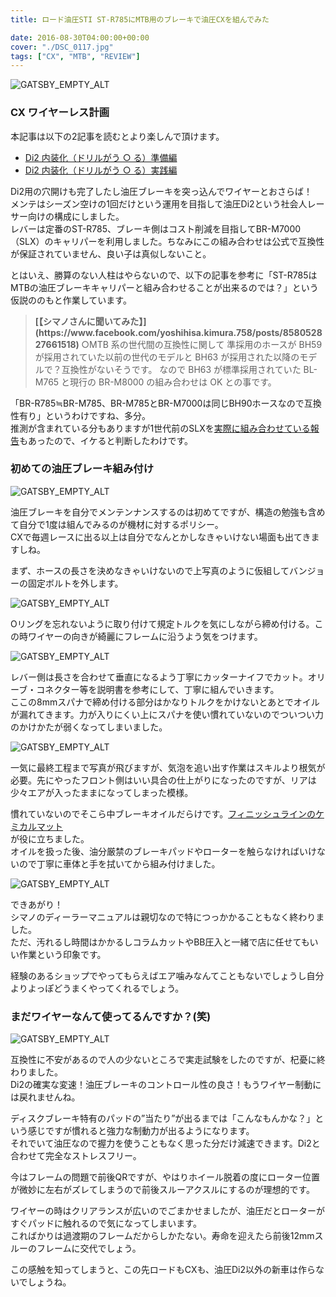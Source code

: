 ---
title: ロード油圧STI ST-R785にMTB用のブレーキで油圧CXを組んでみた

date: 2016-08-30T04:00:00+00:00
cover: "./DSC_0117.jpg"
tags: ["CX", "MTB", "REVIEW"]
---

![GATSBY_EMPTY_ALT](./DSC_0117.jpg)

### CX ワイヤーレス計画

本記事は以下の2記事を読むとより楽しんで頂けます。

- [Di2 内装化（ドリルがう ○ る）準備編](/post/2016/08/di2drill_1/)
- [Di2 内装化（ドリルがう ○ る）実践編](/post/2016/08/di2drill_2/)

Di2用の穴開けも完了したし油圧ブレーキを突っ込んでワイヤーとおさらば！  
メンテはシーズン空けの1回だけという運用を目指して油圧Di2という社会人レーサー向けの構成にしました。  
レバーは定番のST-R785、ブレーキ側はコスト削減を目指してBR-M7000（SLX）のキャリパーを利用しました。ちなみにこの組み合わせは公式で互換性が保証されていません、良い子は真似しないこと。

とはいえ、勝算のない人柱はやらないので、以下の記事を参考に「ST-R785はMTBの油圧ブレーキキャリパーと組み合わせることが出来るのでは？」という仮説ののもと作業しています。

> <b>
>   [【シマノさんに聞いてみた】](https://www.facebook.com/yoshihisa.kimura.758/posts/858052827661518)
> </b>
> ○MTB 系の世代間の互換性に関して 準採用のホースが BH59 が採用されていた以前の世代のモデルと
> BH63 が採用された以降のモデルで？互換性がないそうです。 なので BH63 が標準採用されていた
> BL-M765 と現行の BR-M8000 の組み合わせは OK との事です。

「BR-R785≒BR-M785、BR-M785とBR-M7000は同じBH90ホースなので互換性有り」というわけですね、多分。  
推測が含まれている分もありますが1世代前のSLXを<a href="http://ysroad.co.jp/omiya/2015/11/20/1724" target="_blank">実際に組み合わせている報告</a>もあったので、イケると判断したわけです。

<h3>初めての油圧ブレーキ組み付け</h3>

![GATSBY_EMPTY_ALT](./DSC_0114.jpg)

油圧ブレーキを自分でメンテンナンスするのは初めてですが、構造の勉強も含めて自分で1度は組んでみるのが機材に対するポリシー。  
CXで毎週レースに出る以上は自分でなんとかしなきゃいけない場面も出てきますしね。

まず、ホースの長さを決めなきゃいけないので上写真のように仮組してバンジョーの固定ボルトを外します。

![GATSBY_EMPTY_ALT](./DSC_0116.jpg)

Oリングを忘れないように取り付けて規定トルクを気にしながら締め付ける。この時ワイヤーの向きが綺麗にフレームに沿うよう気をつけます。

![GATSBY_EMPTY_ALT](./DSC_0118.jpg)

レバー側は長さを合わせて垂直になるよう丁寧にカッターナイフでカット。オリーブ・コネクター等を説明書を参考にして、丁寧に組んでいきます。  
ここの8mmスパナで締め付ける部分はかなりトルクをかけないとあとでオイルが漏れてきます。力が入りにくい上にスパナを使い慣れていないのでついつい力のかけかたが弱くなってしまいました。

![GATSBY_EMPTY_ALT](./DSC_0119.jpg)

一気に最終工程まで写真が飛びますが、気泡を追い出す作業はスキルより根気が必要。先にやったフロント側はいい具合の仕上がりになったのですが、リアは少々エアが入ったままになってしまった模様。

慣れていないのでそこら中ブレーキオイルだらけです。<a href="https://www.amazon.co.jp/dp/B00Z779WMI/" target="_blank">フィニッシュラインのケミカルマット</a>  
が役に立ちました。  
オイルを扱った後、油分厳禁のブレーキパッドやローターを触らなければいけないので丁寧に車体と手を拭いてから組み付けました。

![GATSBY_EMPTY_ALT](./DSC_0120.jpg)

できあがり！  
シマノのディーラーマニュアルは親切なので特につっかかることもなく終わりました。  
ただ、汚れるし時間はかかるしコラムカットやBB圧入と一緒で店に任せてもいい作業という印象です。

経験のあるショップでやってもらえばエア噛みなんてこともないでしょうし自分よりよっぽどうまくやってくれるでしょう。

### まだワイヤーなんて使ってるんですか？(笑)

![GATSBY_EMPTY_ALT](./DSC_0121.jpg)

互換性に不安があるので人の少ないところで実走試験をしたのですが、杞憂に終わりました。  
Di2の確実な変速！油圧ブレーキのコントロール性の良さ！もうワイヤー制動には戻れませんね。

ディスクブレーキ特有のパッドの&#8221;当たり&#8221;が出るまでは「こんなもんかな？」という感じですが慣れると強力な制動力が出るようになります。  
それでいて油圧なので握力を使うこともなく思った分だけ減速できます。Di2と合わせて完全なストレスフリー。

今はフレームの問題で前後QRですが、やはりホイール脱着の度にローター位置が微妙に左右がズレてしまうので前後スルーアクスルにするのが理想的です。

ワイヤーの時はクリアランスが広いのでごまかせましたが、油圧だとローターがすぐパッドに触れるので気になってしまいます。  
こればかりは過渡期のフレームだからしかたない。寿命を迎えたら前後12mmスルーのフレームに交代でしょう。

この感触を知ってしまうと、この先ロードもCXも、油圧Di2以外の新車は作らないでしょうね。

<LinkBox isAmazonLink url="https://www.amazon.co.jp/dp/B00VHJLCWS/" />
